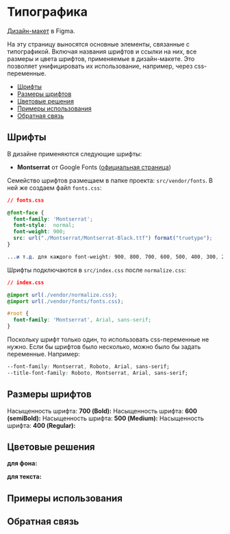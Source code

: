 

<Meta title="Kids Story/Typography" />

# Типографика

[Дизайн-макет](https://www.figma.com/file/mMMRODuJ4yWrogtvo8JsQy/Kids-story?node-id=0%3A1) в Figma.

На эту страницу выносятся основные элементы, связанные с типографикой. Включая названия шрифтов и ссылки на них,
все размеры и цвета шрифтов, применяемые в дизайн-макете. Это позволяет унифицировать их использование, например, через css-переменные.

- [Шрифты](#fonts)
- [Размеры шрифтов](#font-sizes)
- [Цветовые решения](#text-colors)
- [Примеры использования](#usage-and-examples)
- [Обратная связь](#feedback)

<a name="fonts"></a>
## Шрифты

В дизайне применяются следующие шрифты:

- **Montserrat** от Google Fonts ([официальная страница](https://fonts.google.com/specimen/Montserrat))

Семейство шрифтов размещаем в папке проекта: `src/vendor/fonts`. В ней же создаем файл `fonts.css`:
```css
// fonts.css

@font-face {
  font-family: 'Montserrat';
  font-style:  normal;
  font-weight: 900;
  src: url("./Montserrat/Montserrat-Black.ttf") format("truetype");
}

...и т.д. для каждого font-weight: 900, 800, 700, 600, 500, 400, 300, 200, 100
```
Шрифты подключаются в `src/index.css` после `normalize.css`:
```css
// index.css

@import url(./vendor/normalize.css);
@import url(./vendor/fonts/fonts.css);

#root {
  font-family: 'Montserrat', Arial, sans-serif;
}
```
Поскольку шрифт только один, то использовать css-переменные не нужно. Если бы шрифтов было несколько, можно было бы задать переменные. Например:
```css
--font-family: Montserrat, Roboto, Arial, sans-serif;
--title-font-family: Roboto, Montserrat, Arial, sans-serif;
```

<a name="font-sizes"></a>
## Размеры шрифтов
Насыщенность шрифта: **700 (Bold):**
<FontWeightBold />
Насыщенность шрифта: **600 (semiBold):**
<FontWeightSemiBold />
Насыщенность шрифта: **500 (Medium):**
<FontWeightMedium />
Насыщенность шрифта: **400 (Regular):**
<FontWeightRegular />

<a name="text-colors"></a>
## Цветовые решения

**для фона:**
<BgrColors />

**для текста:**
<TextColors />

## Примеры использования <a name="usage-and-examples"></a>
## Обратная связь <a name="feedback"></a>

